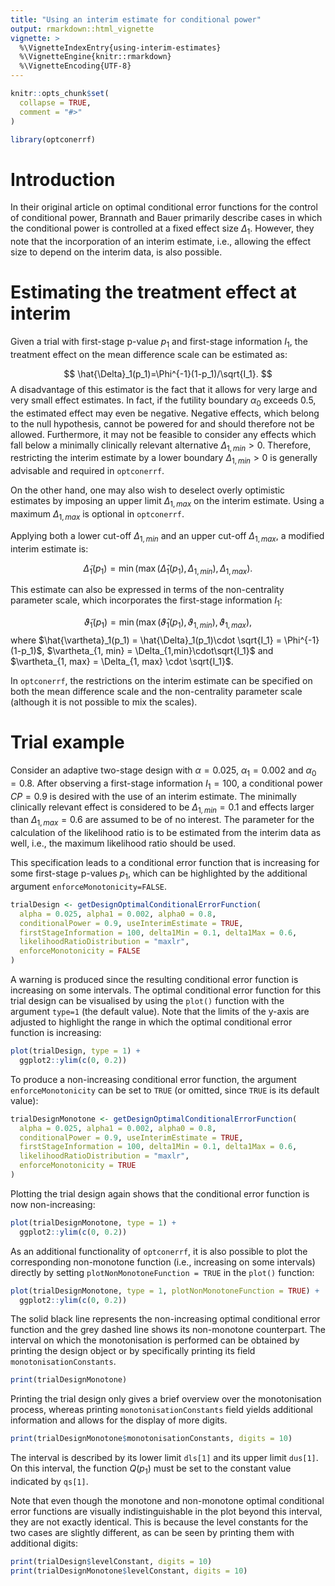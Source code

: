 ```yaml
---
title: "Using an interim estimate for conditional power"
output: rmarkdown::html_vignette
vignette: >
  %\VignetteIndexEntry{using-interim-estimates}
  %\VignetteEngine{knitr::rmarkdown}
  %\VignetteEncoding{UTF-8}
---
```


```r
knitr::opts_chunk$set(
  collapse = TRUE,
  comment = "#>"
)
```

```r
library(optconerrf)
```

# Introduction

In their original article on optimal conditional error functions for the control of conditional power, Brannath and Bauer primarily describe cases in which the conditional power is controlled at a fixed effect size $\Delta_1$.
However, they note that the incorporation of an interim estimate, i.e., allowing the effect size to depend on the interim data, is also possible.

# Estimating the treatment effect at interim

Given a trial with first-stage p-value $p_1$ and first-stage information $I_1$, the treatment effect on the mean difference scale can be estimated as:

$$
\hat{\Delta}_1(p_1)=\Phi^{-1}(1-p_1)/\sqrt{I_1}.
$$
A disadvantage of this estimator is the fact that it allows for very large and very small effect estimates.
In fact, if the futility boundary $\alpha_0$ exceeds 0.5, the estimated effect may even be negative.
Negative effects, which belong to the null hypothesis, cannot be powered for and should therefore not be allowed.
Furthermore, it may not be feasible to consider any effects which fall below a minimally clinically relevant alternative $\Delta_{1, min}>0$.
Therefore, restricting the interim estimate by a lower boundary $\Delta_{1, min}>0$ is generally advisable and required in `optconerrf`.

On the other hand, one may also wish to deselect overly optimistic estimates by imposing an upper limit $\Delta_{1, max}$ on the interim estimate.
Using a maximum $\Delta_{1, max}$ is optional in `optconerrf`.

Applying both a lower cut-off $\Delta_{1, min}$ and an upper cut-off $\Delta_{1, max}$, a modified interim estimate is:

$$
\tilde{\Delta}_1(p_1)=\min(\max(\hat{\Delta}_1(p_1),\, \Delta_{1,min}), \, \Delta_{1, max}).
$$

This estimate can also be expressed in terms of the non-centrality parameter scale, which incorporates the first-stage information $I_1$:

$$
\tilde{\vartheta}_1(p_1) = \min(\max(\hat{\vartheta}_1(p_1),\, \vartheta_{1,min}), \, \vartheta_{1, max}),
$$
where $\hat{\vartheta}_1(p_1) = \hat{\Delta}_1(p_1)\cdot \sqrt{I_1} = \Phi^{-1}(1-p_1)$, $\vartheta_{1, min} = \Delta_{1,min}\cdot\sqrt{I_1}$ and $\vartheta_{1, max} = \Delta_{1, max} \cdot \sqrt{I_1}$.

In `optconerrf`, the restrictions on the interim estimate can be specified on both the mean difference scale and the non-centrality parameter scale (although it is not possible to mix the scales).

# Trial example

Consider an adaptive two-stage design with $\alpha = 0.025$, $\alpha_1 = 0.002$ and $\alpha_0 = 0.8$.
After observing a first-stage information $I_1=100$, a conditional power $CP=0.9$ is desired with the use of an interim estimate.
The minimally clinically relevant effect is considered to be $\Delta_{1,min}=0.1$ and effects larger than $\Delta_{1,max}=0.6$ are assumed to be of no interest.
The parameter for the calculation of the likelihood ratio is to be estimated from the interim data as well, i.e., the maximum likelihood ratio should be used.

This specification leads to a conditional error function that is increasing for some first-stage p-values $p_1$, which can be highlighted by the additional argument `enforceMonotonicity=FALSE`.

```r
trialDesign <- getDesignOptimalConditionalErrorFunction(
  alpha = 0.025, alpha1 = 0.002, alpha0 = 0.8,
  conditionalPower = 0.9, useInterimEstimate = TRUE,
  firstStageInformation = 100, delta1Min = 0.1, delta1Max = 0.6,
  likelihoodRatioDistribution = "maxlr",
  enforceMonotonicity = FALSE
)
```

A warning is produced since the resulting conditional error function is increasing on some intervals.
The optimal conditional error function for this trial design can be visualised by using the `plot()` function with the argument `type=1` (the default value).
Note that the limits of the y-axis are adjusted to highlight the range in which the optimal conditional error function is increasing:

```r
plot(trialDesign, type = 1) + 
  ggplot2::ylim(c(0, 0.2))
```

To produce a non-increasing conditional error function, the argument `enforceMonotonicity` can be set to `TRUE` (or omitted, since `TRUE` is its default value):

```r
trialDesignMonotone <- getDesignOptimalConditionalErrorFunction(
  alpha = 0.025, alpha1 = 0.002, alpha0 = 0.8,
  conditionalPower = 0.9, useInterimEstimate = TRUE,
  firstStageInformation = 100, delta1Min = 0.1, delta1Max = 0.6,
  likelihoodRatioDistribution = "maxlr",
  enforceMonotonicity = TRUE
)
```

Plotting the trial design again shows that the conditional error function is now non-increasing:

```r
plot(trialDesignMonotone, type = 1) + 
  ggplot2::ylim(c(0, 0.2))
```

As an additional functionality of `optconerrf`, it is also possible to plot the corresponding non-monotone function (i.e., increasing on some intervals) directly by setting `plotNonMonotoneFunction = TRUE` in the `plot()` function:

```r
plot(trialDesignMonotone, type = 1, plotNonMonotoneFunction = TRUE) + 
  ggplot2::ylim(c(0, 0.2))
```

The solid black line represents the non-increasing optimal conditional error function and the grey dashed line shows its non-monotone counterpart.
The interval on which the monotonisation is performed can be obtained by printing the design object or by specifically printing its field `monotonisationConstants`.

```r
print(trialDesignMonotone)
```

Printing the trial design only gives a brief overview over the monotonisation process, whereas printing `monotonisationConstants` field yields additional information and allows for the display of more digits.

```r
print(trialDesignMonotone$monotonisationConstants, digits = 10)
```

The interval is described by its lower limit `dls[1]` and its upper limit `dus[1]`.
On this interval, the function $Q(p_1)$ must be set to the constant value indicated by `qs[1]`.

Note that even though the monotone and non-monotone optimal conditional error functions are visually indistinguishable in the plot beyond this interval, they are not exactly identical.
This is because the level constants for the two cases are slightly different, as can be seen by printing them with additional digits:

```r
print(trialDesign$levelConstant, digits = 10)
print(trialDesignMonotone$levelConstant, digits = 10)
```

